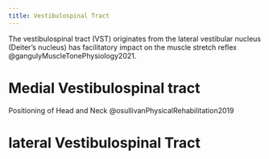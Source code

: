 ```yaml
---
title: Vestibulospinal Tract
---
```



::: {.callout title="Muscle stretch reflex / tone"}

The vestibulospinal tract (VST) originates from the lateral vestibular nucleus (Deiter's nucleus) has facilitatory impact on the muscle stretch reflex @gangulyMuscleTonePhysiology2021.
:::


# Medial Vestibulospinal tract

Positioning of Head and Neck @osullivanPhysicalRehabilitation2019


# lateral Vestibulospinal Tract

